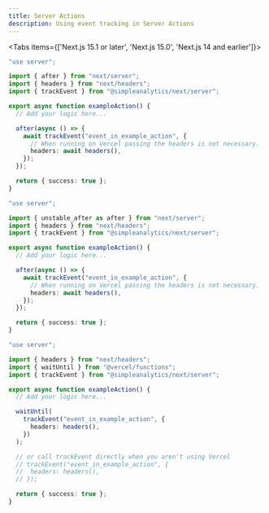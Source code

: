 ```yaml
---
title: Server Actions
description: Using event tracking in Server Actions
---
```


<Tabs items={['Next.js 15.1 or later', 'Next.js 15.0', 'Next.js 14 and earlier']}>
<Tab>

```ts title="example-action.ts"
"use server";

import { after } from "next/server";
import { headers } from "next/headers";
import { trackEvent } from "@simpleanalytics/next/server";

export async function exampleAction() {
  // Add your logic here...

  after(async () => {
    await trackEvent("event_in_example_action", {
      // When running on Vercel passing the headers is not necessary.
      headers: await headers(),
    });
  });

  return { success: true };
}
```

</Tab>

<Tab>

```ts title="example-action.ts"
"use server";

import { unstable_after as after } from "next/server";
import { headers } from "next/headers";
import { trackEvent } from "@simpleanalytics/next/server";

export async function exampleAction() {
  // Add your logic here...

  after(async () => {
    await trackEvent("event_in_example_action", {
      // When running on Vercel passing the headers is not necessary.
      headers: await headers(),
    });
  });

  return { success: true };
}
```

</Tab>

<Tab>

```ts title="example-action.ts"
"use server";

import { headers } from "next/headers";
import { waitUntil } from "@vercel/functions";
import { trackEvent } from "@simpleanalytics/next/server";

export async function exampleAction() {
  // Add your logic here...

  waitUntil(
    trackEvent("event_in_example_action", {
      headers: headers(),
    })
  );

  // or call trackEvent directly when you aren't using Vercel
  // trackEvent("event_in_example_action", {
  //  headers: headers(),
  // });

  return { success: true };
}
```

</Tab>

</Tabs>